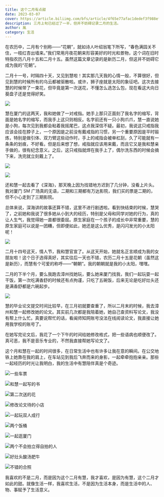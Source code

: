 ```yaml
---
title: 这个二月有点甜
date: 2023-03-07
cover: https://article.biliimg.com/bfs/article/4f65e77afac1dedef3f988eff1f7d2a968caa497.jpg@500w.webp
description: 三月上旬已经过了一半，但并不妨碍记录二月的生活。
author: 胤
category: 生活
---
```


在农历中，二月有个别称——“花朝”，就如诗人叶绍翁笔下所写，“春色满园关不住，一枝红杏出墙来。”我们常用月夜花朝来形容美好的时光和景物，这个词在旧时特指农历八月十五和二月十五。虽然这篇文章记录的是新历二月，但这并不妨碍它成为我的“花朝”。

二月十一号，时隔四十天，又见到慧啦！其实那几天我的心情一般，不算很好，但见到慧的时候所有的乌云都被驱散啦。或许，狮子座就是太阳的象征吧。这次去接慧的时候带了一束花，但毕竟是第一次送花，不懂怎么选怎么包，现在看这大向日葵盘子还是觉得好笑。

![](https://article.biliimg.com/bfs/article/cfa9b338b3d6b50fa175657eafa4b5e71fa94771.jpg@800w_400h_1c.webp)

慧在厦门的这两天，我和她做了一对戒指。她手上那只正面刻了我名字的缩写，背面是她名字的缩写，而我手上这只则相反。名字前还有一只小狗爪爪，慧一直说她是小狗，每次见到我都会粘着我摇尾巴，这点我深信不疑。最初，我说这只戒指我应该会挂在脖子上，一个原因是之前没有戴戒指的习惯，另一个重要原因是平时锻炼，特别是做引体、双力臂这些动作时，手上的戒指会被单杠刮，久了可能就有一条条的划痕，不好看。但是后来想了想，戒指就应该用来戴，而且它又是我和慧亲手做的，很有纪念意义。之后，这只戒指就焊在我手上了，偶尔洗东西的时候会摘下来，洗完就立刻戴上了。

![](https://article.biliimg.com/bfs/article/6b92567093407b5a30f1c3da17f9d3776f1ffa88.jpg@800w_400h_1c.webp)

![](https://article.biliimg.com/bfs/article/3ba707bf7133efe90ba3ff7480f432037e0bfb4e.jpg@800w_400h_1c.webp)

还和慧一起去看了《深海》，那天晚上因为找错地方迟到了几分钟，没看上片头。我对厦门 SM 广场真的无语，二期和三期都有万达影院，我们买的票是二期的，但不小心走到了三期影院。

总体来说，深海讲的故事还算不错，这里不进行剧透啦。看到快结束的时候，慧哭了，之前她和我说了很多她从小到大的经历，特别是父母和同学对她的行为，真的让人生气，我觉得她一直都很委屈。原生家庭在一个孩子的成长中非常重要，慧的原生家庭可以说是一团糟，但即便如此，她还是这么优秀，是闪闪发光的小太阳呢！

![](https://article.biliimg.com/bfs/article/d3d36fbd9b6ef6e68785e585766c48fde480d937.jpg@800w_400h_1c.webp)

二月十四号这天，情人节，我和慧官宣了。从这天开始，她就名正言顺成为我的女朋友啦！这个日子选得真好，其实往后一天也不错，农历二月十五是花朝（虽然这是新历），而慧有个可爱的称呼——“朝朝”。我的朝朝就是我的小太阳，嘿嘿。

二月的下半个月，要么我跑去漳州找她玩，要么她来厦门找我，我们一起玩耍一起干饭，第一次吃满香舒的时候还有点拘谨，只吃了五碗饭，后来无论是吃好灶头还是满香舒都是六碗起步。

![](https://article.biliimg.com/bfs/article/f9a4cb566cd5b9c335d437a6743ab5760520b3d9.jpg@800w_400h_1c.webp)

慧的毕业论文提交时间比较早，在三月初就要查重了，所以二月末的时候，我去漳州和慧一起修改她的论文。其实前几次都是我陪着她，她自己查资料写论文，我没有帮上什么忙。真要说帮忙的话，看闽师知网账号没法在线阅读论文，我直接让她用我学校的账号了。

在她写完论文后，我花了一个下午的时间给她修改格式，把一些语病也顺便改了。真可恶，我不是音乐专业的，不然我直接帮她写论文了。

这个月和慧在一起的时间很多，在日常生活中也有许多让我在意的瞬间。在公交地铁上她靠在我的肩上，在车站见到我后飞奔而来的身影，一起牵牵抱抱亲亲。那些一起经历的时光让我明白，我的生活中有慧陪伴真是个奇迹。

![一些车票](https://article.biliimg.com/bfs/article/e53f510fdcdf827cef56b61be5c0f68d74dc1519.jpg@800w_400h_1c.webp)

![和慧一起写的书](https://article.biliimg.com/bfs/article/92b180b022bdf5ab52ce3ec49c3064a822bfe30d.jpg@800w_400h_1c.webp)

![第二次送的花](https://article.biliimg.com/bfs/article/6795ffa3946e901b78200c8fc120952f82fe88cf.jpg@800w_400h_1c.webp)

![修改论文待的小店](https://article.biliimg.com/bfs/article/bf6c405f7da93a0d6dc66dd4ada422adbaaf0642.jpg@800w_400h_1c.webp)

![一起玩双人成行](https://article.biliimg.com/bfs/article/19cb067766042482d086caf1ab33f0ffc4a48780.png@800w_400h_1c.webp)

![两个饭桶](https://article.biliimg.com/bfs/article/c7018e902f769c90fd167cc08cdeaa026b454ede.jpg@800w_400h_1c.webp)

![一起逛厦门](https://article.biliimg.com/bfs/article/9250375065b244aa0b1a2d7e1d2ec3affa6cabc3.jpg@800w_400h_1c.webp)

![两个不会拍立得自拍的人](https://article.biliimg.com/bfs/article/05a230f08fe87f35af75519a00ff047fa2072c76.jpg@800w_400h_1c.webp)

![好灶头酸汤肥牛](https://article.biliimg.com/bfs/article/b44f9af51fe83e4aedae5712685b786914ee1088.jpg@800w_400h_1c.webp)

![不错的合照](https://article.biliimg.com/bfs/article/f02b37144c47671ec3da0c887d0704ba93cc6941.jpg@800w_400h_1c.webp)

我喜欢的不是二月，而是因为这个二月有慧，我才喜欢，是因为有慧，这个二月才如此的甜。就像生活一样，我喜欢生活，不是因为生活本身，而是生活中的人、物、事赋予了生活意义。
